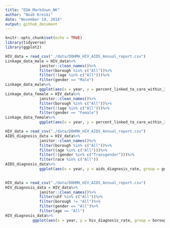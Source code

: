 ```yaml
---
title: "EDA_Markdown_NK"
author: "Noah Kreski"
date: "November 19, 2018"
output: github_document
---
```


```r
knitr::opts_chunk$set(echo = TRUE)
library(tidyverse)
library(ggplot2)
```

```r
HIV_data = read_csv("./data/DOHMH_HIV_AIDS_Annual_report.csv")
Linkage_data_male = HIV_data%>%
               janitor::clean_names()%>%
               filter(borough %in% c("All"))%>%
               filter(!(age %in% c("All")))%>%
               filter(gender == "Male")
Linkage_data_male%>%
               ggplot(aes(x = year, y = percent_linked_to_care_within_3_months, group = age, color = age))+geom_point() + geom_line()
Linkage_data_female = HIV_data%>%
               janitor::clean_names()%>%
               filter(borough %in% c("All"))%>%
               filter(!(age %in% c("All")))%>%
               filter(gender == "Female")
Linkage_data_female%>%
               ggplot(aes(x = year, y = percent_linked_to_care_within_3_months, group = age, color = age))+geom_point() + geom_line()         
```

```r
HIV_data = read_csv("./data/DOHMH_HIV_AIDS_Annual_report.csv")
AIDS_diagnosis_data = HIV_data%>%
               janitor::clean_names()%>%
               filter(borough %in% c("All"))%>%
               filter((age %in% c("All")))%>%
               filter(!(gender %in% c("Transgender")))%>%
               filter(race %in% c("All"))
AIDS_diagnosis_data%>%
               ggplot(aes(x = year, y = aids_diagnosis_rate, group = gender, color = gender))+geom_point() + geom_line()
              
```

```r
HIV_data = read_csv("./data/DOHMH_HIV_AIDS_Annual_report.csv")
HIV_diagnosis_data = HIV_data%>%
               janitor::clean_names()%>%
               filter(uhf %in% c("All"))%>%
               filter(borough != "All")%>%
               filter(gender == "All")%>%
               filter(age == "All")
HIV_diagnosis_data%>%
            ggplot(aes(x = year, y = hiv_diagnosis_rate, group = borough, color = borough))+geom_point() + geom_line()
              
```
